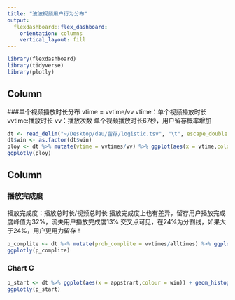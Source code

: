```yaml
---
title: "波波视频用户行为分布"
output: 
  flexdashboard::flex_dashboard:
    orientation: columns
    vertical_layout: fill
---
```


```r
library(flexdashboard)
library(tidyverse)
library(plotly)
```

Column {data-width=500}
-----------------------------------------------------------------------

###单个视频播放时长分布
vtime = vvtime/vv
vtime：单个视频播放时长
vvtime:播放时长
vv：播放次数
单个视频播放时长67秒，用户留存概率增加
```r
dt <- read_delim("~/Desktop/dau/留存/logistic.tsv", "\t", escape_double = FALSE, trim_ws = TRUE)
dt$win <- as.factor(dt$win)
ploy <- dt %>% mutate(vtime = vvtimes/vv) %>% ggplot(aes(x = vtime,colour = win)) + geom_density(stat = 'density') + xlim(c(-1,1000))
ggplotly(ploy)
```

Column {data-width=500}
-----------------------------------------------------------------------

### 播放完成度
播放完成度：播放总时长/视频总时长
播放完成度上也有差异，留存用户播放完成度峰值为32%，流失用户播放完成度13%
交叉点可见，在24%为分割线，如果大于24%，用户更用力留存！
```r
p_complite <- dt %>% mutate(prob_complite = vvtimes/alltimes) %>% ggplot(aes(x = prob_complite,colour = win)) + geom_density(stat = 'density') + xlim(c(0,2))
ggplotly(p_complite)
```

### Chart C

```r
p_start <- dt %>% ggplot(aes(x = appstrart,colour = win)) + geom_histogram() + xlim(c(0,20))
ggplotly(p_start)
```

